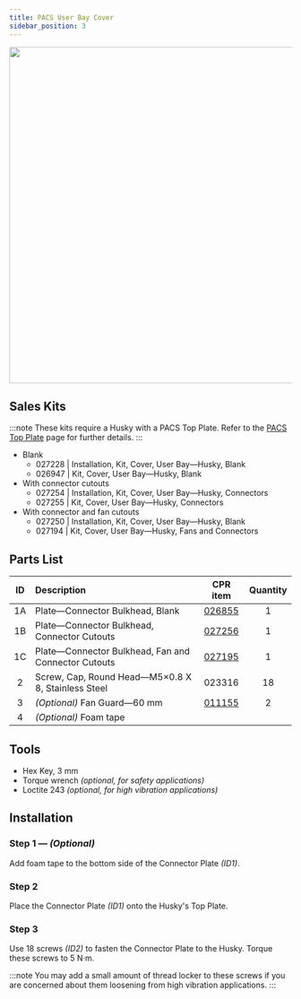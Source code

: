 ```yaml
---
title: PACS User Bay Cover
sidebar_position: 3
---
```


<center>
  <img
    src="/img/robot_husky_29.png"
    width="600"
  />
</center>

## Sales Kits

:::note
These kits require a Husky with a PACS Top Plate.
Refer to the [PACS Top Plate](./pacs_top_plate_husky) page for further details.
:::

- Blank
  - 027228 | Installation, Kit, Cover, User Bay—Husky, Blank
  - 026947 | Kit, Cover, User Bay—Husky, Blank
- With connector cutouts
  - 027254 | Installation, Kit, Cover, User Bay—Husky, Connectors
  - 027255 | Kit, Cover, User Bay—Husky, Connectors
- With connector and fan cutouts
  - 027250 | Installation, Kit, Cover, User Bay—Husky, Blank
  - 027194 | Kit, Cover, User Bay—Husky, Fans and Connectors

## Parts List

| ID  | Description                                         |                    CPR item                     | Quantity |
| :-: | :-------------------------------------------------- | :---------------------------------------------: | :------: |
| 1A  | Plate—Connector Bulkhead, Blank                     | [026855](/assets/clearpath_robotics_026855.pdf) |    1     |
| 1B  | Plate—Connector Bulkhead, Connector Cutouts         | [027256](/assets/clearpath_robotics_027256.pdf) |    1     |
| 1C  | Plate—Connector Bulkhead, Fan and Connector Cutouts | [027195](/assets/clearpath_robotics_027195.pdf) |    1     |
|  2  | Screw, Cap, Round Head—M5×0.8 X 8, Stainless Steel  |                     023316                      |    18    |
|  3  | _(Optional)_ Fan Guard—60 mm                        |   [011155](https://www.mcmaster.com/19155K3/)   |    2     |
|  4  | _(Optional)_ Foam tape                              |                                                 |          |

## Tools

- Hex Key, 3 mm
- Torque wrench _(optional, for safety applications)_
- Loctite 243 _(optional, for high vibration applications)_

## Installation

### Step 1 — _(Optional)_

Add foam tape to the bottom side of the Connector Plate _(ID1)_.

### Step 2

Place the Connector Plate _(ID1)_ onto the Husky's Top Plate.

### Step 3

Use 18 screws _(ID2)_ to fasten the Connector Plate to the Husky.
Torque these screws to 5 N·m.

:::note
You may add a small amount of thread locker to these screws if you are concerned about them loosening from high vibration applications.
:::
